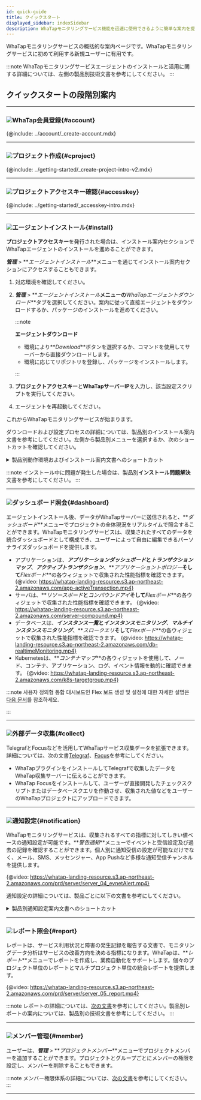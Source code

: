 ```yaml
---
id: quick-guide
title: クイックスタート
displayed_sidebar: indexSidebar
description: WhaTapモニタリングサービス機能を迅速に使用できるように簡単な案内を提供します。
---
```



WhaTapモニタリングサービスの概括的な案内ページです。WhaTapモニタリングサービスに初めて利用する新規ユーザーに有用です。

:::note
WhaTapモニタリングサービスエージェントのインストールと活用に関する詳細については、左側の製品別技術文書を参考にしてください。
:::

## クイックスタートの段階別案内

---

### ![](/img/number-01.png)WhaTap会員登録{#account}

{@include: ../account/_create-account.mdx}

---

### ![](/img/number-02.png)プロジェクト作成{#cproject}

{@include: ../getting-started/_create-project-intro-v2.mdx} 

---

### ![](/img/number-03.png)プロジェクトアクセスキー確認{#accesskey}

{@include: ../getting-started/_accesskey-intro.mdx}

---

### ![](/img/number-04.png)エージェントインストール{#install}

<!-- 공통 안내로 적용되지 않는 경우가 많아서 상품군 링크 제공? -->

**プロジェクトアクセスキー**を発行された場合は、インストール案内セクションでWhaTapエージェントのインストールを進めることができます。 

**_管理_** > **_エージェントインストール_**メニューを通じてインストール案内セクションにアクセスすることもできます。

1.  対応環境を確認してください。 

2.  **_管理_** > **_エージェントインストール_**メニューの**_WhaTapエージェントダウンロード_**タブを選択してください。案内に従って直接エージェントをダウンロードするか、パッケージのインストールを進めてください。

    :::note 

    **エージェントダウンロード**

    -   環境により**_Download_**ボタンを選択するか、コマンドを使用してサーバーから直接ダウンロードします。
    -   環境に応じてリポジトリを登録し、パッケージをインストールします。

    :::

3.  **プロジェクトアクセスキー**と**WhaTapサーバーIP**を入力し、該当設定スクリプトを実行してください。  

4.  エージェントを再起動してください。 

これからWhaTapモニタリングサービスが始まります。 

ダウンロードおよび設定プロセスの詳細については、製品別のインストール案内文書を参考にしてください。左側から製品別メニューを選択するか、次のショートカットを確認してください。

<details>
<summary>製品別動作環境およびインストール案内文書へのショートカット</summary>

-   **Java**
    -   [動作環境](../java/supported-spec)
    -   [エージェントインストール](../java/install-agent)
-   **PHP**
    -   [動作環境](../php/supported-spec)
    -   [エージェントインストール](../php/install-agent)
-   **Node.js**
    -   [動作環境](../nodejs/supported-spec)
    -   [エージェントインストール](../nodejs/install-agent)
-   **Python**
    -   [動作環境](../python/supported-spec)
    -   [エージェントインストール](../python/install-agent)
-   **.NET**
    -   [動作環境](../dotnet/supported-spec)
    -   [エージェントインストール](../dotnet/install-agent)
-   **Golang**
    -   [動作環境](../golang/supported-spec)
    -   [エージェントインストール](../golang/install-agent)
-   **Server**
    -   [動作環境](../server/supported-spec)
    -   [エージェントインストール](../server/install-agent)
-   **Kubernetes**
    -   [動作環境](../kubernetes/supported-spec)
    -   [エージェントインストール](../kubernetes/install) 
-   **PostgreSQL**
    -   [動作環境](../postgresql/monitoring-support)
    -   [エージェントインストール](../postgresql/install-agent)
-   **Oracle**
    -   [動作環境](../oracle/monitoring-support)
    -   [エージェントインストール](../oracle/install-agent)
-   **MySQL**
    -   [動作環境](../mysql/monitoring-support)
    -   [エージェントインストール](../mysql/install-agent)
-   **MS SQL Server**
    -   [動作環境](../mssql/monitoring-support)
    -   [エージェントインストール](../mssql/install-agent)
-   **Tibero**
    -   [動作環境](../tibero/monitoring-support)
    -   [エージェントインストール](../tibero/install-agent)
-   **CUBRID**
    -   [動作環境](../cubrid/monitoring-support)
    -   [エージェントインストール](../cubrid/install-agent)
-   **Altibase**
    -   [動作環境](../altibase/monitoring-support)
    -   [エージェントインストール](../altibase/install-agent)
-   **Redis**
    -   [動作環境](../redis/monitoring-support)
    -   [エージェントインストール](../redis/install-agent)
-   **MongoDB**
    -   [動作環境](../mongodb/monitoring-support)
    -   [エージェントインストール](../mongodb/install-agent)
-   [URL](../url/url-install)
-   **クラウド** 
    -   [Amazon ECS](../amazon-ecs/install-agent)
    -   [Amazon Cloudwatch](../amazon-cloudwatch/install-agent)
    -   [Azure Monitor](../azure/install-agent)
    -   [Naver Cloud Monitoring](../ncloud/install-agent)
    -   [Oracle Cloud Monitor](../oracle-cloud/install-agent)
-   [Log](../log/log-function)

</details>

:::note
インストール中に問題が発生した場合は、製品別**インストール問題解決**文書を参考にしてください。
:::

---

### ![](/img/number-05.png)ダッシュボード照会{#dashboard}

エージェントインストール後、データがWhaTapサーバーに送信されると、**_ダッシュボード_**メニューでプロジェクトの全体現況をリアルタイムで照会することができます。WhaTapモニタリングサービスは、収集されたすべてのデータを統合ダッシュボードとして構成でき、ユーザーによって自由に編集できるパーソナライズダッシュボードを提供します。

-   アプリケーションは、**_アプリケーションダッシュボード_**と**_トランザクションマップ_**、**_アクティブトランザクション_**、**_アプリケーショントポロジー_**そして**_Flexボード_**の各ウィジェットで収集された性能指標を確認できます。
    {@video: https://whatap-landing-resource.s3.ap-northeast-2.amazonaws.com/app-activeTransection.mp4}
-   サーバは、**_リソースボード_**と**_コンパウンドアイ_**そして**_Flexボード_**の各ウィジェットで収集された性能指標を確認できます。
    {@video: https://whatap-landing-resource.s3.ap-northeast-2.amazonaws.com/server-compound.mp4}
-   データベースは、**_インスタンス一覧_**と**_インスタンスモニタリング_**、**_マルチインスタンスモニタリング_**、**_スロークエリ_**そして**_Flexボード_**の各ウィジェットで収集された性能指標を確認できます。
    {@video: https://whatap-landing-resource.s3.ap-northeast-2.amazonaws.com/db-realtimeMonitoring.mp4}
-   Kubernetesは、**_コンテナマップ_**の各ウィジェットを使用して、ノード、コンテナ、アプリケーション、ログ、イベント情報を動的に確認できます。
    {@video: https://whatap-landing-resource.s3.ap-northeast-2.amazonaws.com/k8s-targetgroup.mp4}

:::note
사용자 정의형 통합 대시보드인 Flex 보드 생성 및 설정에 대한 자세한 설명은 [다음 문서](../java/flex-board)를 참조하세요.

<!-- * 대시보드 위젯을 비롯한 자세한 설명은 상품별 다음 문서([애플리케이션](../java/learn-apm-main-menu), [서버](../server/learn-main-menu), [데이터베이스](../db/learn-db-main-menu), [쿠버네티스](../kubernetes/learn-kubernetes-main-menu))를 참조하세요. -->

<!-- * VR 타입 아이템 안내는 기술 문서 페이지 개편 이후 클라우드 메뉴에서 확인할 수 있습니다.-->

:::

<!-- 대시보드 안내를 대시보드 메뉴 안내만 할 지 아니면 에이전트 주요 메뉴 안내로 활용할지?  -->

<!-- 로그 모니터링, URL 모니터링, 클라우드 모니터링 등 각 성능 지표 조회 방식 취합하기? -->

---

### ![](/img/number-06.png)外部データ収集{#collect}

<!-- 텔레그라프, 포커스 -->

TelegrafとFocusなどを活用してWhaTapサービス収集データを拡張できます。詳細については、次の文書[Telegraf](../telegraf/introduction.mdx)、[Focus](../focus/introduction.mdx)を参考にしてください。

-   WhaTapプラグインをインストールしてTelegrafで収集したデータをWhaTap収集サーバーに伝えることができます。
-   WhaTap Focusをインストールして、ユーザーが直接開発したチェックスクリプトまたはデータベースクエリを作動させ、収集された値などをユーザーのWhaTapプロジェクトにアップロードできます。

---

### ![](/img/ic-number-07.svg)通知設定{#notification}

WhaTapモニタリングサービスは、収集されるすべての指標に対してしきい値ベースの通知設定が可能です。**_警告通知_**メニューでイベントと受信設定及び過去の記録を確認することができます。個人別に通知受信の設定が可能なだけでなく、メール、SMS、メッセンジャー、App Pushなど多様な通知受信チャンネルを提供します。 

<!-- 와탭 모니터링 서비스는 이메일, SMS, 메신저, App Push 등 사용자가 선호하는 수단을 선택하여 알림을 수신할 수 있습니다. -->

{@video: https://whatap-landing-resource.s3.ap-northeast-2.amazonaws.com/prd/server/server_04_evnetAlert.mp4}

通知設定の詳細については、製品ごとに以下の文書を参考にしてください。 

<details>
<summary>製品別通知設定案内文書へのショートカット</summary>

-   [Java](../java/apm-set-notice)
-   [PHP](../php/apm-set-notice)
-   [Node.js](../nodejs/apm-set-notice)
-   [Python](../python/apm-set-notice)
-   [.NET](../dotnet/apm-set-notice)
-   [Golang](../golang/apm-set-notice)
-   [Server](../server/set-notice)
-   [PostgreSQL](../postgresql/set-notice)
-   [Oracle](../oracle/set-notice)
-   [MySQL](../mysql/set-notice)
-   [MS SQL Server](../mssql/set-notice)
-   [Tibero](../tibero/set-notice)
-   [CUBRID](../cubrid/set-notice)
-   [Altibase](../altibase/set-notice)
-   [Redis](../redis/set-notice)
-   [MongoDB](../mongodb/set-notice) 
-   [Kubernetes](../kubernetes/set-notice)
-   [URL](../url/url-event)
-   [Amazon CloudWatch](../amazon-cloudwatch/set-notice)
-   [Amazon ECS](../amazon-ecs/set-notice)
-   [Azure Monitor](../azure/set-notice)
-   [Naver Cloud Monitoring](../ncloud/set-notice)
-   [Oracle Cloudd Monitor](../oracle-cloud/set-notice)
-   [Log](../log/set-notice)

</details>

---

### ![](/img/ic-number-08.svg)レポート照会{#report}

レポートは、サービス利用状況と障害の発生記録を報告する文書で、モニタリングデータ分析はサービスの改善方向を決める指標になります。WhaTapは、**_レポート_**メニューでレポートを作成し、業務自動化をサポートします。個々のプロジェクト単位のレポートとマルチプロジェクト単位の統合レポートを提供します。

{@video: https://whatap-landing-resource.s3.ap-northeast-2.amazonaws.com/prd/server/server_05_report.mp4}

:::note
レポートの詳細については、[次の文書](../java/report-intro)を参考にしてください。製品別レポートの案内については、製品別の技術文書を参考にしてください。
:::

---

### ![](/img/ic-number-09.svg)メンバー管理{#member}

ユーザーは、**_管理_** > **_プロジェクトメンバー_**メニューでプロジェクトメンバーを追加することができます。プロジェクトとグループごとにメンバーの権限を設定し、メンバーを削除することもできます。  

:::note
メンバー権限体系の詳細については、[次の文書](../project/project-structure#project-auth)を参考にしてください。
:::

---

<!--## 참고 자료

* 와탭 모니터링 서비스 기능 문의는 support@whatap.io로 보내주세요.
* 
-->

<!-- 단계 표현 재기술 필요 다음 단계? 다음 순서? -->
